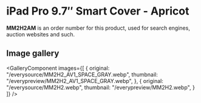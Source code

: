 
# iPad Pro 9.7″ Smart Cover - Apricot

<Callout type='info' emoji='👉🏻'>**MM2H2AM** is an order number for this product, used for search engines, auction websites and such.</Callout>

## Image gallery

<GalleryComponent
    images={[
      {
        original: "/everysource/MM2H2_AV1_SPACE_GRAY.webp",
        thumbnail: "/everypreview/MM2H2_AV1_SPACE_GRAY.webp",
      },
      {
        original: "/everysource/MM2H2.webp",
        thumbnail: "/everypreview/MM2H2.webp",
      }
    ]}
  />
